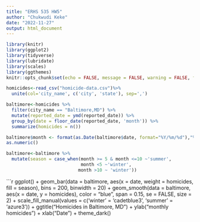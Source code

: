 ```yaml
---
title: "ERHS 535 HW5"
author: "Chukwudi Keke"
date: "2022-11-27"
output: html_document
---
```

```r
library(knitr)
library(ggplot2)
library(tidyverse)
library(lubridate)
library(scales)
library(ggthemes)
knitr::opts_chunk$set(echo = FALSE, message = FALSE, warning = FALSE, fig.width = 12, fig.height = 4, tidy = TRUE)
```

```r
homicides<-read_csv("homicide-data.csv")%>%
  unite(col='city_name', c('city', 'state'), sep=',') 
```

```r
baltimore<-homicides %>%
  filter(city_name == "Baltimore,MD") %>%
  mutate(reported_date = ymd(reported_date)) %>%
  group_by(date = floor_date(reported_date, 'month')) %>%
  summarize(homicides = n())
```

```r
baltimore$month <- format(as.Date(baltimore$date, format="%Y/%m/%d"),"%m") %>%
as.numeric()
```

```r
baltimore<-baltimore %>%
  mutate(season = case_when(month >= 5 & month <=10 ~'summer',
                            month <5 ~'winter',
                           month >10 ~ 'winter')) 
```

```r
ggplot() + 
  geom_bar(data = baltimore, aes(x = date, weight = homicides, fill = season), bins = 200, binwidth = 20) + 
  geom_smooth(data = baltimore, aes(x = date, y = homicides), 
              color = "blue", span = 0.15, se = FALSE, size = 2) + 
             scale_fill_manual(values = c('winter' = 'cadetblue3', 
                            'summer' = 'azure3')) +   ggtitle("Homicides in Baltimore, MD") + ylab("monthly homicides") + xlab("Date") + theme_dark() 
